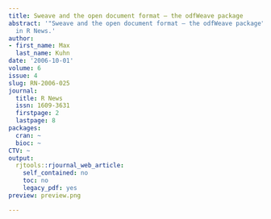 ```yaml
---
title: Sweave and the open document format – the odfWeave package
abstract: '"Sweave and the open document format – the odfWeave package" published
  in R News.'
author:
- first_name: Max
  last_name: Kuhn
date: '2006-10-01'
volume: 6
issue: 4
slug: RN-2006-025
journal:
  title: R News
  issn: 1609-3631
  firstpage: 2
  lastpage: 8
packages:
  cran: ~
  bioc: ~
CTV: ~
output:
  rjtools::rjournal_web_article:
    self_contained: no
    toc: no
    legacy_pdf: yes
preview: preview.png

---
```

